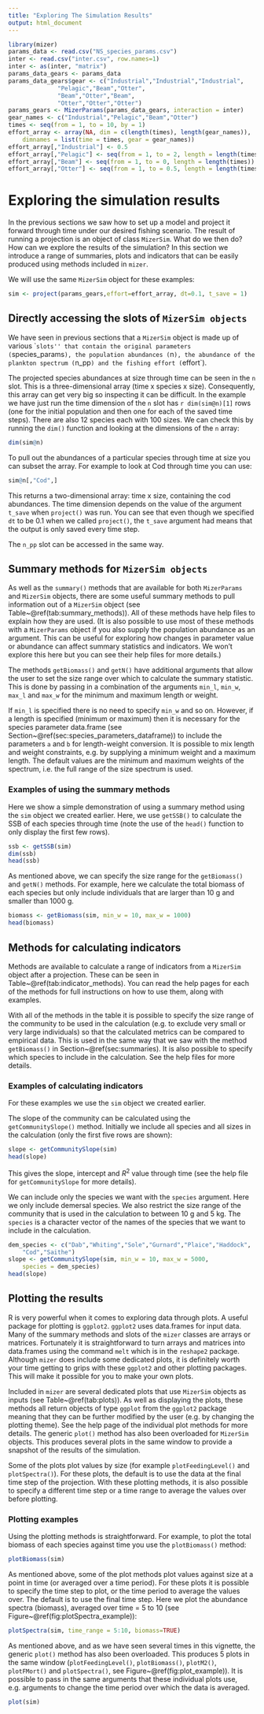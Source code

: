 ```yaml
---
title: "Exploring The Simulation Results"
output: html_document
---
```


```r
library(mizer)
params_data <- read.csv("NS_species_params.csv")
inter <- read.csv("inter.csv", row.names=1)
inter <- as(inter, "matrix")
params_data_gears <- params_data
params_data_gears$gear <- c("Industrial","Industrial","Industrial",
		      "Pelagic","Beam","Otter",
		      "Beam","Otter","Beam",
		      "Otter","Otter","Otter")
params_gears <- MizerParams(params_data_gears, interaction = inter)
gear_names <- c("Industrial","Pelagic","Beam","Otter")
times <- seq(from = 1, to = 10, by = 1)
effort_array <- array(NA, dim = c(length(times), length(gear_names)),
    dimnames = list(time = times, gear = gear_names))
effort_array[,"Industrial"] <- 0.5
effort_array[,"Pelagic"] <- seq(from = 1, to = 2, length = length(times))
effort_array[,"Beam"] <- seq(from = 1, to = 0, length = length(times))
effort_array[,"Otter"] <- seq(from = 1, to = 0.5, length = length(times))
```


# Exploring the simulation results {#sec:exploring}

In the previous sections we saw how to set up a model and project it forward through time under our desired fishing scenario. The result of running a projection is an object of class `MizerSim`. What do we then do?  How can we explore the results of the simulation? In this section we introduce a range of summaries, plots and indicators that can be easily produced using methods included in `mizer`.

We will use the same `MizerSim` object for these examples:

```r
sim <- project(params_gears,effort=effort_array, dt=0.1, t_save = 1)
```

## Directly accessing the slots of `MizerSim objects`

We have seen in previous sections that a `MizerSim` object is made up of various ``slots'' that contain the original parameters (`species_params`), the population abundances (`n`), the abundance of the plankton spectrum (`n_pp`) and the fishing effort (`effort`).

The projected species abundances at size through time can be seen in the `n` slot.  This is a three-dimensional array (time x species x size).
Consequently, this array can get very big so inspecting it can be difficult.
In the example we have just run the time dimension of the `n` slot has `r dim(sim@n)[1]` rows (one for the initial population and then one for each of the saved time steps). There are also 12 species each with 100 sizes. We can check this by running the `dim()` function and looking at the dimensions of the `n` array:

```r
dim(sim@n)
```

To pull out the abundances of a particular species through time at size you can subset the array. For example to look at Cod through time you can use:

```r
sim@n[,"Cod",]
```

This returns a two-dimensional array: time x size, containing the cod abundances. The time dimension depends on the value of the argument `t_save` when `project()` was run. You can see that even though we specified `dt` to be 0.1 when we called `project()`, the `t_save` argument had means that the output is only saved every time step.

The `n_pp` slot can be accessed in the same way.

## Summary methods for `MizerSim objects` {#sec:summaries}

As well as the `summary()` methods that are available for both `MizerParams` and `MizerSim` objects, there are some useful summary methods to pull information out of a `MizerSim` object (see Table~\@ref(tab:summary_methods)). All of these methods have help files to explain how they are used.
(It is also possible to use most of these methods with a `MizerParams` object if you also supply the population abundance as an argument. This can be useful for exploring how changes in parameter value or abundance can affect summary statistics and indicators. We won't explore this here but you can see their help files for more details.)

\begin{table}[ht]
    \begin{center}
	\begin{tabularx}{\linewidth}{r|X|X}
	\hline
	Method & Returns & Description \\
	\hline
	getSSB() & Two dimensional array (time x species) & Total Spawning Stock Biomass (SSB) of each species through time where SSB is calculated as the sum of weight of all mature individuals.\\
	getBiomass() & Two dimensional array (time x species) & Total biomass of each species through time.\\
	getN() & Two dimensional array (time x species) & Total abundance of each species through time.\\
	%getPhiPrey() & & \\
	getFeedingLevel() & Three dimensional array (time x species x size) & Feeding level of each species by size through time. \\
	%getPredRate() & &\\
	getM2() & Three dimensional array (time x species x size) & The predation mortality imposed on each species by size through time.\\
	getFMort() & Three dimensional array (time x species x size) & Total fishing mortality on each species by size through time.\\
	getFMortGear() & Four dimensional array (time x gear x species x size) & Fishing mortality on each species by each gear at size through time.\\
	%getZ() & & \\
	%getRDI & & \\
	%getRDD & & \\ % Need to add these
	getYieldGear() & Three dimensional array (time x gear x species) & Total yield by gear and species through time. \\
	getYield() & Two dimensional array (time x species) & Total yield of each species across all gears through time. \\
	\hline
	\end{tabularx}
	\caption{Summary methods for `MizerSim` objects.}
	 {#tab:summary_methods}
    \end{center}
\end{table}

The methods `getBiomass()` and `getN()` have additional arguments that allow the user to set the size range over which to calculate the summary statistic.  This is done by passing in a combination of the arguments `min_l`, `min_w`, `max_l` and `max_w` for the minimum and maximum length or weight.

If `min_l` is specified there is no need to specify `min_w` and so on. However, if a length is specified (minimum or maximum) then it is necessary for the species parameter data.frame (see Section~\@ref(sec:species_parameters_dataframe)) to include the parameters `a` and `b` for length-weight conversion.
It is possible to mix length and weight constraints, e.g. by supplying a minimum weight and a maximum length. The default values are the minimum and maximum weights of the spectrum, i.e. the full range of the size spectrum is used.


### Examples of using the summary methods {#sec:summaries_example}

Here we show a simple demonstration of using a summary method using the `sim` object we created earlier.
Here, we use `getSSB()` to calculate the SSB of each species through time (note the use of the `head()` function to only display the first few rows).

```r
ssb <- getSSB(sim)
dim(ssb)
head(ssb)
```

As mentioned above, we can specify the size range for the `getBiomass()` and `getN()` methods. For example, here we calculate the total biomass of each species but only include individuals that are larger than 10 g and smaller than 1000 g.

```r
biomass <- getBiomass(sim, min_w = 10, max_w = 1000)
head(biomass)
```

## Methods for calculating indicators

Methods are available to calculate a range of indicators from a `MizerSim` object after a projection.
These can be seen in Table~\@ref(tab:indicator_methods).
You can read the help pages for each of the methods for full instructions on how to use them, along with examples.

With all of the methods in the table it is possible to specify the size range of the community to be used in the calculation (e.g. to exclude very small or very large individuals) so that the calculated metrics can be compared to empirical data. This is used in the same way that we saw with the method `getBiomass()` in Section~\@ref(sec:summaries).
It is also possible to specify which species to include in the calculation.  See the help files for more details.

\begin{table}[ht]
    \begin{center}
	\begin{tabularx}{\linewidth}{r|X|X}
	\hline
	Method & Returns & Description \\
	\hline
	getProportionOfLargeFish() & A vector with values at each time step. & Calculates the proportion of large fish through time. The threshold value can be specified. It is possible to calculation the proportion of large fish based on either length or weight. \\
	getMeanWeight() & A vector with values at each saved time step.  & The mean weight of the community through time. This is calculated as the total biomass of the community divided by the total abundance.\\
	getMeanMaxWeight() & Depends on the `measure` argument. If `measure` = ``both'' then you get a matrix with two columns, one with values by numbers, the other with values by biomass at each saved time step. If `measure` = ``numbers'' or ``biomass'' you get a vector of the respective values at each saved time step. & The mean maximum weight of the community through time. This can be calculated by numbers or by biomass. See the help file for more details.\\
	getCommunitySlope() & A data.frame with four columns: time step, slope, intercept and $R^2$ value. & Calculates the slope of the community abundance spectrum through time by performing a linear regression on the logged total numerical abundance and logged body size. \\
	\hline
	\end{tabularx}
	\caption{Indicator methods for `MizerSim` objects.}
	 {#tab:indicator_methods}
    \end{center}
\end{table}

### Examples of calculating indicators {#sec:indicators_example}

For these examples we use the `sim` object we created earlier.

The slope of the community can be calculated using the `getCommunitySlope()` method. Initially we include all species and all sizes in the calculation (only the first five rows are shown):

```r
slope <- getCommunitySlope(sim)
head(slope)
```

This gives the slope, intercept and $R^2$ value through time (see the help file for `getCommunitySlope` for more details).

We can include only the species we want with the `species` argument. Here we only include demersal species.  We also restrict the size range of the community that is used in the calculation to between 10 g and 5 kg.
The `species` is a character vector of the names of the species that we want to include in the calculation.

```r
dem_species <- c("Dab","Whiting","Sole","Gurnard","Plaice","Haddock",
    "Cod","Saithe")
slope <- getCommunitySlope(sim, min_w = 10, max_w = 5000, 
    species = dem_species)
head(slope)
```

## Plotting the results

R is very powerful when it comes to exploring data through plots.  A useful package for plotting is `ggplot2`.  `ggplot2` uses data.frames for input data. Many of the summary methods and slots of the `mizer` classes are arrays or matrices. Fortunately it is straightforward to turn arrays and matrices into data.frames using the command `melt` which is in the `reshape2` package.
Although `mizer` does include some dedicated plots, it is definitely worth your time getting to grips with these `ggplot2` and other plotting packages. This will make it possible for you to make your own plots.

Included in `mizer` are several dedicated plots that use `MizerSim` objects as inputs (see Table~\@ref(tab:plots)).
As well as displaying the plots, these methods all return objects of type `ggplot` from the `ggplot2` package meaning that they can be further modified by the user (e.g. by changing the plotting theme).
See the help page of the individual plot methods for more details.
The generic `plot()` method has also been overloaded for `MizerSim` objects. This produces several plots in the same window to provide a snapshot of the results of the simulation.

Some of the plots plot values by size (for example `plotFeedingLevel()` and `plotSpectra()`).
For these plots, the default is to use the data at the final time step of the projection.
With these plotting methods, it is also possible to specify a different time step or a time range to average the values over before plotting. 

\begin{table}[ht]
    \begin{center}
	\begin{tabularx}{\linewidth}{r|X}
	\hline
	Plot & Description \\
	\hline
	plotBiomass() & Plots the total biomass of each species through time. A time range to be plotted can be specified. The size range of the community can be specified in the same way as the method `getBiomass()`.\\
	plotSpectra() & Plots the abundance (biomass or numbers) spectra of each species and the plankton community. It is possible to specify a minimum size which is useful for truncating the plot. \\
	plotFeedingLevel() & Plots the feeding level of each species against size.\\
	plotM2() & Plots the predation mortality of each species against size.\\
	plotFMort() & Plots the total fishing mortality of each species against size.\\
	plotYield() & Plots the total yield of each species across all fishing gears against time.\\
	plotYieldGear() & Plots the total yield of each species by gear against time.\\
	plot() & Produces 5 plots (`plotFeedingLevel()`, `plotBiomass()`, `plotM2()`, `plotFMort()` and `plotSpectra()`) in the same window as a summary.\\
	\hline
	\end{tabularx}
	\caption{Plot methods for `MizerSim` objects.}
	 {#tab:plots}
    \end{center}
\end{table}

### Plotting examples {#sec:plot_examples}

Using the plotting methods is straightforward. For example, to plot the total biomass of each species against time you use the `plotBiomass()` method:

```r
plotBiomass(sim)
```

As mentioned above, some of the plot methods plot values against size at a point in time (or averaged over a time period).
For these plots it is possible to specify the time step to plot, or the time period to average the values over. The default is to use the final time step.
Here we plot the abundance spectra (biomass), averaged over time = 5 to 10 (see Figure~\@ref(fig:plotSpectra_example)):

```r
plotSpectra(sim, time_range = 5:10, biomass=TRUE)
```


As mentioned above, and as we have seen several times in this vignette, the generic `plot()` method has also been overloaded.  This produces 5 plots in the same window (`plotFeedingLevel()`, `plotBiomass()`, `plotM2()`, `plotFMort()` and `plotSpectra()`, see Figure~\@ref(fig:plot_example)). It is possible to pass in the same arguments that these individual plots use, e.g. arguments to change the time period over which the data is averaged.

```r
plot(sim)
```

